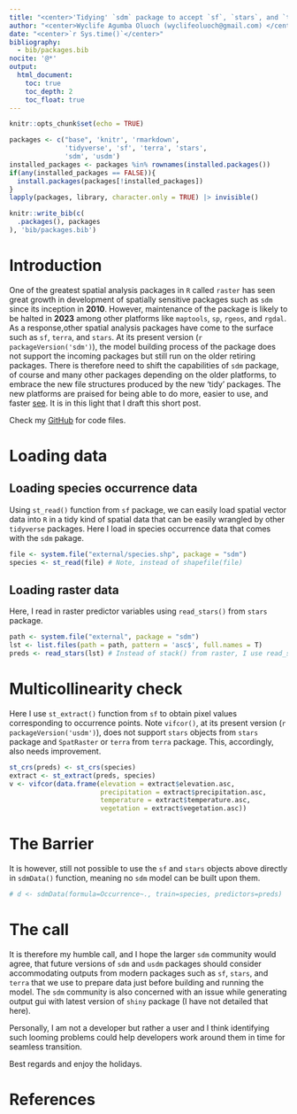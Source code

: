```yaml
---
title: "<center>'Tidying' `sdm` package to accept `sf`, `stars`, and `terra` spatial data output formats</center>"
author: "<center>Wyclife Agumba Oluoch (wyclifeoluoch@gmail.com) </center>"
date: "<center>`r Sys.time()`</center>"
bibliography: 
  - bib/packages.bib
nocite: '@*'
output: 
  html_document:
    toc: true
    toc_depth: 2
    toc_float: true
---
```


```r
knitr::opts_chunk$set(echo = TRUE)
```

```r
packages <- c("base", 'knitr', 'rmarkdown',
              'tidyverse', 'sf', 'terra', 'stars',
              'sdm', 'usdm')
installed_packages <- packages %in% rownames(installed.packages())
if(any(installed_packages == FALSE)){
  install.packages(packages[!installed_packages])
}
lapply(packages, library, character.only = TRUE) |> invisible()
```

```r
knitr::write_bib(c(
  .packages(), packages
), 'bib/packages.bib')
```

# Introduction

One of the greatest spatial analysis packages in `R` called `raster` has seen great growth in development of spatially sensitive packages such as `sdm` since its inception in **2010**. However, maintenance of the package is likely to be halted in **2023** among other platforms like `maptools`, `sp`, `rgeos`, and `rgdal`. As a response,other spatial analysis packages have come to the surface such as `sf`, `terra`, and `stars`. At its present version (`r packageVersion('sdm')`), the model building process of the package does not support the incoming packages but still run on the older retiring packages. There is therefore need to shift the capabilities of `sdm` package, of course and many other packages depending on the older platforms, to embrace the new file structures produced by the new 'tidy' packages. The new platforms are praised for being able to do more, easier to use, and faster [see](https://keen-swartz-3146c4.netlify.app/older.html). It is in this light that I draft this short post.

Check my [GitHub](https://github.com/Wycology/rsgs/blob/main/sdm_sf_stars_terra.Rmd) for code files.

# Loading data

## Loading species occurrence data

Using `st_read()` function from `sf` package, we can easily load spatial vector data into `R` in a tidy kind of spatial data that can be easily wrangled by other `tidyverse` packages. Here I load in species occurrence data that comes with the `sdm` pakage.

```r
file <- system.file("external/species.shp", package = "sdm")
species <- st_read(file) # Note, instead of shapefile(file) 
```

## Loading raster data

Here, I read in raster predictor variables using `read_stars()` from `stars` package. 

```r
path <- system.file("external", package = "sdm")
lst <- list.files(path = path, pattern = 'asc$', full.names = T)
preds <- read_stars(lst) # Instead of stack() from raster, I use read_stars() from stars package.
```

# Multicollinearity check

Here I use `st_extract()` function from `sf` to obtain pixel values corresponding to occurrence points. Note `vifcor()`, at its present version (`r packageVersion('usdm')`), does not support `stars` objects from `stars` package and `SpatRaster` or `terra` from `terra` package. This, accordingly, also needs improvement.

```r
st_crs(preds) <- st_crs(species)
extract <- st_extract(preds, species)
v <- vifcor(data.frame(elevation = extract$elevation.asc, 
                       precipitation = extract$precipitation.asc,
                       temperature = extract$temperature.asc, 
                       vegetation = extract$vegetation.asc))
```

# The Barrier

It is however, still not possible to use the `sf` and `stars` objects above directly in `sdmData()` function, meaning no `sdm` model can be built upon them. 

```r
# d <- sdmData(formula=Occurrence~., train=species, predictors=preds)
```

# The call

It is therefore my humble call, and I hope the larger `sdm` community would agree, that future versions of `sdm` and `usdm` packages should consider accommodating outputs from modern packages such as `sf`, `stars`, and `terra` that we use to prepare data just before building and running the model. The `sdm` community is also concerned with an issue while generating output gui with latest version of `shiny` package (I have not detailed that here).

Personally, I am not a developer but rather a user and I think identifying such looming problems could help developers work around them in time for seamless transition.

Best regards and enjoy the holidays.

# References